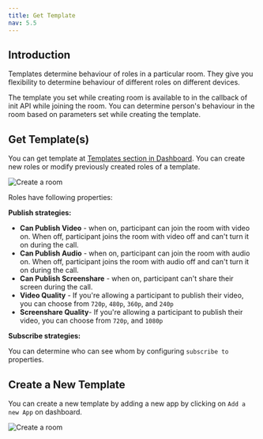 ```yaml
---
title: Get Template
nav: 5.5
---
```


## Introduction

Templates determine behaviour of roles in a particular room. They give you flexibility to determine behaviour of different roles on different devices.

The template you set while creating room is available to in the callback of init API while joining the room. You can determine person's behaviour in the room based on parameters set while creating the template.


## Get Template(s)

You can get template at [Templates section in Dashboard](https://dashboard.100ms.live/templates). You can create new roles or modify previously created roles of a template.

<Image width={3584} height={2600} alt="Create a room" src="/docs/v2/create-role.png" />

Roles have following properties:

**Publish strategies:**

-   **Can Publish Video** - when on, participant can join the room with video on. When off, participant joins the room with video off and can't turn it on during the call.
-   **Can Publish Audio** - when on, participant can join the room with audio on. When off, participant joins the room with audio off and can't turn it on during the call.
-   **Can Publish Screenshare** - when on, participant can't share their screen during the call.
-   **Video Quality** - If you're allowing a participant to publish their video, you can choose from `720p`, `480p`, `360p`, and `240p`
-   **Screenshare Quality**- If you're allowing a participant to publish their video, you can choose from `720p`, and `1080p`

**Subscribe strategies:**

You can determine who can see whom by configuring `subscribe to` properties.

## Create a New Template

You can create a new template by adding a new app by clicking on `Add a new App` on dashboard.

<Image width={3584} height={1000} alt="Create a room" src="/docs/v2/create-template.png" /> 
